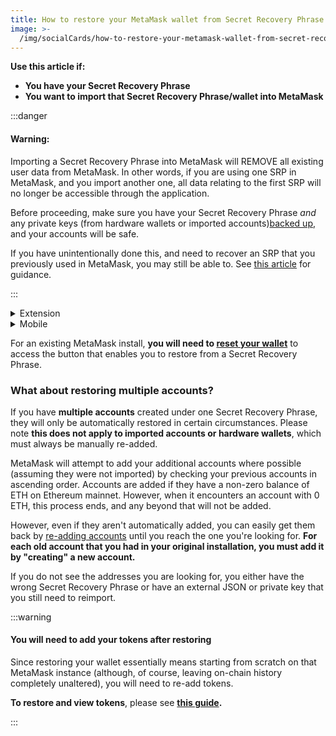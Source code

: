 ```yaml
---
title: How to restore your MetaMask wallet from Secret Recovery Phrase
image: >-
  /img/socialCards/how-to-restore-your-metamask-wallet-from-secret-recovery-phrase.jpg
---
```



<CustomLayout />


**Use this article if:**

- **You have your Secret Recovery Phrase**
- **You want to import that Secret Recovery Phrase/wallet into MetaMask**

:::danger

#### Warning:

Importing a Secret Recovery Phrase into MetaMask will REMOVE all existing user data from MetaMask. In other words, if you are using one SRP in MetaMask, and you import another one, all data relating to the first SRP will no longer be accessible through the application.

Before proceeding, make sure you have your Secret Recovery Phrase _and_ any private keys (from hardware wallets or imported accounts)[backed up](/privacy-and-security/how-to-reveal-your-secret-recovery-phrase), and your accounts will be safe.

If you have unintentionally done this, and need to recover an SRP that you previously used in MetaMask, you may still be able to. See [this article](/managing-my-wallet/secret-recovery-phrase-and-private-keys/can-i-access-my-accounts-without-my-secret-recovery-phrase) for guidance.

:::

<Tabs>

<TabItem value="New Installation" label="New Installation">

<details>
<summary>Extension</summary>
<div>

1. Whilst setting up a fresh install of MetaMask, click 'Import an existing wallet':

<div class="center-container">
  <div class="img-large">
    <img
      src={
        require("../../../img/managing-my-wallet/resetting-deleting-and-restoring/how-to-restore-your-metamask-wallet-from-secret-recovery-phrase/MetaMask_SRP_recovery_desktop.gif")
          .default
      }
      alt="MetaMask SRP recovery desktop"
    />
  </div>
</div>

2. Follow the prompts to enter your Secret Recovery Phrase. Enter each word in a separate box, making sure you type each word lower case, and without any spaces.

<div class="center-container">
  <div class="img-large">
    <img
      src={
        require("../../../img/managing-my-wallet/resetting-deleting-and-restoring/how-to-restore-your-metamask-wallet-from-secret-recovery-phrase/MetaMask_SRP_recovery_desktop.png")
          .default
      }
      alt="MetaMask SRP recovery desktop"
    />
  </div>
</div>

</div>
</details>

<details>
<summary>Mobile</summary>
<div>

1. When you install MetaMask, click on the 'Import using Secret Recovery Phrase' button:

<div class="center-container">
  <div class="img-small">
    <img
      src={
        require("../../../img/managing-my-wallet/resetting-deleting-and-restoring/how-to-restore-your-metamask-wallet-from-secret-recovery-phrase/MetaMask_SRP_recovery_mobile2.gif")
          .default
      }
      alt="MetaMask SRP recovery mobile"
    />
  </div>
</div>

2. Enter the entire phrase in one text field. Type all 12 words in the correct order, in lower case, and with one space between each word. Do not leave an extra space after the final word. Here's how it looks:

<div class="center-container">
  <div class="img-small">
    <img
      src={
        require("../../../img/managing-my-wallet/resetting-deleting-and-restoring/how-to-restore-your-metamask-wallet-from-secret-recovery-phrase/MetaMask_SRP_recovery_mobile.gif")
          .default
      }
      alt="MetaMask SRP recovery mobile"
    />
  </div>
</div>

</div>
</details>

</TabItem>

<TabItem value="Existing Installation" label="Existing Installation">

For an existing MetaMask install, **you will need to [reset your wallet](/managing-my-wallet/resetting-deleting-and-restoring/how-to-reset-your-wallet)** to access the button that enables you to restore from a Secret Recovery Phrase.

### What about restoring multiple accounts?

If you have **multiple accounts** created under one Secret Recovery Phrase, they will only be automatically restored in certain circumstances. Please note **this does not apply to imported accounts or hardware wallets**, which must always be manually re-added.

MetaMask will attempt to add your additional accounts where possible (assuming they were not imported) by checking your previous accounts in ascending order. Accounts are added if they have a non-zero balance of ETH on Ethereum mainnet. However, when it encounters an account with 0 ETH, this process ends, and any beyond that will not be added.

However, even if they aren't automatically added, you can easily get them back by [re-adding accounts](/managing-my-wallet/accounts-and-addresses/how-to-add-missing-accounts-after-restoring-with-secret-recovery-phrase) until you reach the one you're looking for. **For each old account that you had in your original installation, you must add it by "creating" a new account.**

If you do not see the addresses you are looking for, you either have the wrong Secret Recovery Phrase or have an external JSON or private key that you still need to reimport.

:::warning

#### You will need to add your tokens after restoring

Since restoring your wallet essentially means starting from scratch on that MetaMask instance (although, of course, leaving on-chain history completely unaltered), you will need to re-add tokens.

**To restore and view tokens**, please see **[this guide](/managing-my-tokens/custom-tokens/how-to-display-tokens-in-metamask).**

:::

</TabItem>

</Tabs>
